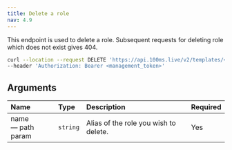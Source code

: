 ```yaml
---
title: Delete a role
nav: 4.9
---
```


This endpoint is used to delete a role. Subsequent requests for deleting role which does not exist gives 404.

<DeleteRequest title="https://api.100ms.live/v2/templates/<template_id>/roles/<role_name>" />
<Request id="req-0">

```bash
curl --location --request DELETE 'https://api.100ms.live/v2/templates/<template_id>/roles/<role_name>' \
--header 'Authorization: Bearer <management_token>'
```

</Request>

<ResponseBox id="res-0" status="204 No content"></ResponseBox>

## Arguments

| Name                    | Type     | Description                           | Required |
| :---------------------- | :------- | :------------------------------------ | :------- |
| name <br/> — path param | `string` | Alias of the role you wish to delete. | Yes      |
